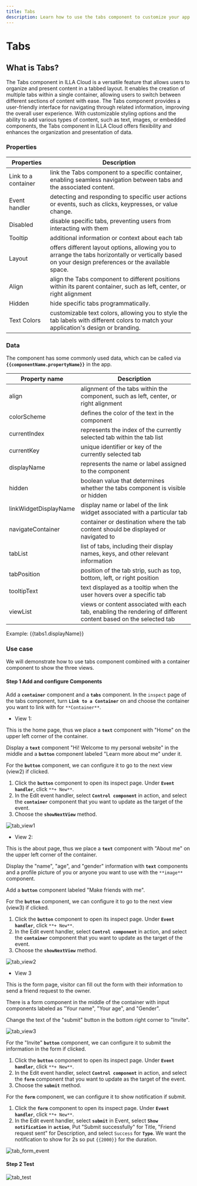 ```yaml
---
title: Tabs
description: Learn how to use the tabs component to customize your app in ILLA Cloud.
---
```

# Tabs

## What is Tabs?

The Tabs component in ILLA Cloud is a versatile feature that allows users to organize and present content in a tabbed layout. It enables the creation of multiple tabs within a single container, allowing users to switch between different sections of content with ease. The Tabs component provides a user-friendly interface for navigating through related information, improving the overall user experience. With customizable styling options and the ability to add various types of content, such as text, images, or embedded components, the Tabs component in ILLA Cloud offers flexibility and enhances the organization and presentation of data.

### Properties

| Properties          | Description                                                                                                                                           |
| ------------------- | ----------------------------------------------------------------------------------------------------------------------------------------------------- |
| Link to a container | link the Tabs component to a specific container, enabling seamless navigation between tabs and the associated content.                                |
| Event handler       | detecting and responding to specific user actions or events, such as clicks, keypresses, or value change.                                             |
| Disabled            | disable specific tabs, preventing users from interacting with them                                                                                    |
| Tooltip             | additional information or context about each tab                                                                                                      |
| Layout              | offers different layout options, allowing you to arrange the tabs horizontally or vertically based on your design preferences or the available space. |
| Align               | align the Tabs component to different positions within its parent container, such as left, center, or right alignment                                 |
| Hidden              | hide specific tabs programmatically.                                                                                                                  |
| Text Colors         | customizable text colors, allowing you to style the tab labels with different colors to match your application's design or branding.                  |

### Data

The component has some commonly used data, which can be called via **`{{componentName.propertyName}}`** in the app.

| Property name         | Description                                                                                                      |
| --------------------- | ---------------------------------------------------------------------------------------------------------------- |
| align                 | alignment of the tabs within the component, such as left, center, or right alignment                             |
| colorScheme           | defines the color of the text in the component                                                                   |
| currentIndex          | represents the index of the currently selected tab within the tab list                                           |
| currentKey            | unique identifier or key of the currently selected tab                                                           |
| displayName           | represents the name or label assigned to the component                                                           |
| hidden                | boolean value that determines whether the tabs component is visible or hidden                                    |
| linkWidgetDisplayName | display name or label of the link widget associated with a particular tab                                        |
| navigateContainer     | container or destination where the tab content should be displayed or navigated to                               |
| tabList               | list of tabs, including their display names, keys, and other relevant information                                |
| tabPosition           | position of the tab strip, such as top, bottom, left, or right position                                          |
| tooltipText           | text displayed as a tooltip when the user hovers over a specific tab                                             |
| viewList              | views or content associated with each tab, enabling the rendering of different content based on the selected tab |

Example: {{tabs1.displayName}}

### Use case

We will demonstrate how to use tabs component combined with a container component to show the three views.

#### Step 1 Add and configure Components

Add a **`container`** component and a **`tabs`** component. In the `inspect` page of the tabs component, turn **`Link to a Container`** on and choose the container you want to link with for `**Container**`.

- View 1:

This is the home page, thus we place a **`text`** component with "Home" on the upper left corner of the container.

Display a **`text`** component "Hi! Welcome to my personal website" in the middle and a **`button`** component labeled "Learn more about me" under it.

For the **`button`** component, we can configure it to go to the next view (view2) if clicked.

1. Click the **`button`** component to open its inspect page. Under **`Event handler`**, click `**+ New**`.
2. In the Edit event handler, select **`Control component`** in action, and select the **`container`** component that you want to update as the target of the event.
3. Choose the **`showNextView`** method.

![tab_view1](https://cdn.illacloud.com/official-website/img/docs/tab_view1.jpg)

- View 2:

This is the about page, thus we place a **`text`** component with "About me" on the upper left corner of the container.

Display the "name", "age", and "gender" information with **`text`** components and a profile picture of you or anyone you want to use with the `**image**` component.

Add a **`button`** component labeled "Make friends with me".

For the **`button`** component, we can configure it to go to the next view (view3) if clicked.

1. Click the **`button`** component to open its inspect page. Under **`Event handler`**, click `**+ New**`.
2. In the Edit event handler, select **`Control component`** in action, and select the **`container`** component that you want to update as the target of the event.
3. Choose the **`showNextView`** method.

![tab_view2](https://cdn.illacloud.com/official-website/img/docs/tab_view2.jpg)

- View 3

This is the form page, visitor can fill out the form with their information to send a friend request to the owner.

There is a form component in the middle of the container with input components labeled as "Your name", "Your age", and "Gender".

Change the text of the "submit" button in the bottom right corner to "Invite".

![tab_view3](https://cdn.illacloud.com/official-website/img/docs/tab_view3.jpg)

For the "Invite" **`button`** component, we can configure it to submit the information in the form if clicked.

1. Click the **`button`** component to open its inspect page. Under **`Event handler`**, click `**+ New**`.
2. In the Edit event handler, select **`Control component`** in action, and select the **`form`** component that you want to update as the target of the event.
3. Choose the **`submit`** method.

For the **`form`** component, we can configure it to show notification if submit.

1. Click the **`form`** component to open its inspect page. Under **`Event handler`**, click `**+ New**`.
2. In the Edit event handler, select **`submit`** in Event, select **`Show notification`** in **`action`**, Put "Submit successfully" for Title, "Friend request sent" for Description, and select `Success` for **`Type`**. We want the notification to show for 2s so put `{{2000}}` for the duration.

![tab_form_event](https://cdn.illacloud.com/official-website/img/docs/tab_form_event.jpg)

#### Step 2 Test

![tab_test](https://cdn.illacloud.com/official-website/img/docs/tab_test.gif)
